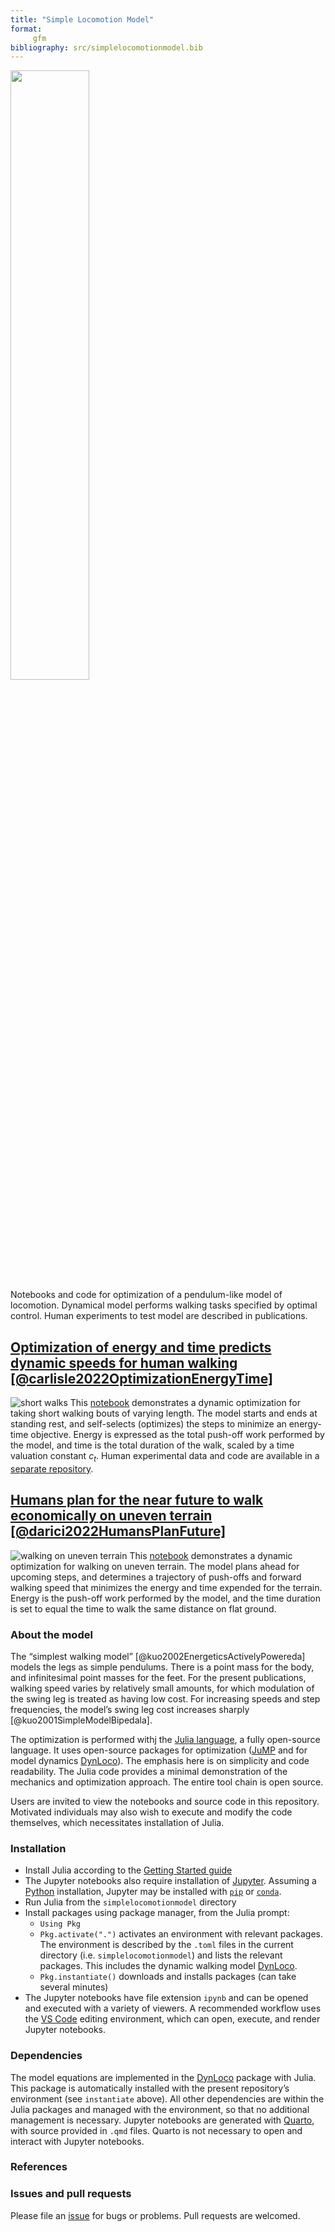 ```yaml
---
title: "Simple Locomotion Model"
format: 
     gfm
bibliography: src/simplelocomotionmodel.bib
---
```

<img src="img/simplelocomotionmodel.svg" width="50%" /><br>
Notebooks and code for optimization of a pendulum-like model of locomotion. Dynamical model performs walking tasks specified by optimal control. Human experiments to test model are described in publications.   

## [Optimization of energy and time predicts dynamic speeds for human walking [@carlisle2022OptimizationEnergyTime]](src/shortwalks.ipynb)
![short walks](img/shortwalks.svg)
This [notebook](src/shortwalks.ipynb) demonstrates a dynamic optimization for taking short walking bouts of varying length. The model starts and ends at standing rest, and self-selects (optimizes) the steps to minimize an energy-time objective.  Energy is expressed as the total
push-off work performed by the model, and time is the total duration of
the walk, scaled by a time valuation constant $c_t$. Human experimental data and code are available in a [separate repository](https://github.com/kuo-lab/short_walk_experiment).

## [Humans plan for the near future to walk economically on uneven terrain [@darici2022HumansPlanFuture]](src/uneventerrain.ipynb)
![walking on uneven terrain](img/uneventerrainwalking.svg)
This [notebook](src/uneventerrain.ipynb) demonstrates a dynamic optimization for walking on uneven terrain. The model plans ahead for upcoming steps, and determines a trajectory of push-offs and forward walking speed that minimizes the energy and time expended for the terrain. Energy is the push-off work performed by the model, and the time duration is set to equal the time to walk the same distance on flat ground.  


### About the model
The "simplest walking model" [@kuo2002EnergeticsActivelyPowereda] models the legs as simple pendulums. There is a point mass for the body, and infinitesimal point masses for the feet. For the present publications, walking speed varies by relatively small amounts, for which modulation of the swing leg is treated as having low cost. For increasing speeds and step frequencies, the model's swing leg cost increases sharply [@kuo2001SimpleModelBipedala]. 

The optimization is performed withj the [Julia language](https://julialang.org), a fully open-source language. It uses open-source packages for optimization ([JuMP](https://jump.dev/) and for model dynamics [DynLoco](https://github.com/kuo-lab/DynLoco)). The emphasis here is on simplicity and code readability. The Julia code provides a minimal demonstration of the mechanics and optimization approach. The entire tool chain is open source.

Users are invited to view the notebooks and source code in this repository. Motivated individuals may also wish to execute and modify the code themselves, which necessitates installation of Julia.

### Installation
* Install Julia according to the [Getting Started guide](https://docs.julialang.org/en/v1/manual/getting-started/)
* The Jupyter notebooks also require installation of [Jupyter](https://jupyter.org/). Assuming a [Python](https://www.python.org/) installation, Jupyter may be installed with [`pip`](https://jupyter.org/install) or [`conda`](https://anaconda.org/main/jupyter).
* Run Julia from the `simplelocomotionmodel` directory
* Install packages using package manager, from the Julia prompt:
    * `Using Pkg` 
    * `Pkg.activate(".")` activates an environment with relevant packages. The environment is described by the `.toml` files in the current directory (i.e. `simplelocomotionmodel`) and lists the relevant packages. This includes the dynamic walking model [DynLoco](https://github.com/kuo-lab/DynLoco).
    * `Pkg.instantiate()` downloads and installs packages (can take several minutes)
* The Jupyter notebooks have file extension `ipynb` and can be opened and executed with a variety of viewers. A recommended workflow uses the [VS Code](https://code.visualstudio.com/) editing environment, which can open, execute, and render Jupyter notebooks.

### Dependencies
The model equations are implemented in the [DynLoco](https://github.com/kuo-lab/DynLoco) package with Julia. This package is automatically installed with the present repository's environment (see `instantiate` above). All other dependencies are within the Julia packages and managed with the environment, so that no additional management is necessary. Jupyter notebooks are generated with [Quarto](https://quarto.org), with source provided in `.qmd` files. Quarto is not necessary to open and interact with Jupyter notebooks. 

### References
::: {#refs}
:::

### Issues and pull requests
Please file an [issue](https://github.com/kuo-lab/simplelocomotionmodel/issues) for bugs or problems. Pull requests are welcomed.